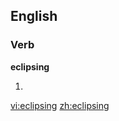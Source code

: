 ==English==

===Verb===
'''eclipsing'''

# {{present participle of|[[eclipse]]}}

[[vi:eclipsing]]
[[zh:eclipsing]]